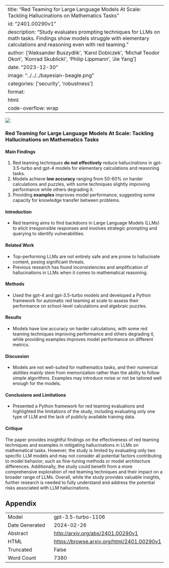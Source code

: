 
---
title: "Red Teaming for Large Language Models At Scale: Tackling Hallucinations on Mathematics Tasks"
id: "2401.00290v1"
description: "Study evaluates prompting techniques for LLMs on math tasks. Findings show models struggle with elementary calculations and reasoning even with red teaming."
author: ['Aleksander Buszydlik', 'Karol Dobiczek', 'Michał Teodor Okoń', 'Konrad Skublicki', 'Philip Lippmann', 'Jie Yang']
date: "2023-12-30"
image: "../../../bayesian-beagle.png"
categories: ['security', 'robustness']
format:
  html:
    code-overflow: wrap
---

![](../../../bayesian-beagle.png)

### Red Teaming for Large Language Models At Scale: Tackling Hallucinations on Mathematics Tasks

#### Main Findings
1. Red teaming techniques **do not effectively** reduce hallucinations in gpt-3.5-turbo and gpt-4 models for elementary calculations and reasoning tasks.
2. Models achieve **low accuracy** ranging from 50-60% on harder calculations and puzzles, with some techniques slightly improving performance while others degrading it.
3. Providing **examples** improves model performance, suggesting some capacity for knowledge transfer between problems.

#### Introduction
- Red teaming aims to find backdoors in Large Language Models (LLMs) to elicit irresponsible responses and involves strategic prompting and querying to identify vulnerabilities.

#### Related Work
- Top-performing LLMs are not entirely safe and are prone to hallucinate content, posing significant threats.
- Previous research has found inconsistencies and amplification of hallucinations in LLMs when it comes to mathematical reasoning.

#### Methods
- Used the gpt-4 and gpt-3.5-turbo models and developed a Python framework for automatic red teaming at scale to assess their performance on school-level calculations and algebraic puzzles.

#### Results
- Models have low accuracy on harder calculations, with some red teaming techniques improving performance and others degrading it, while providing examples improves model performance on different metrics.

#### Discussion
- Models are not well-suited for mathematics tasks, and their numerical abilities mainly stem from memorization rather than the ability to follow simple algorithms. Examples may introduce noise or not be tailored well enough for the models.

#### Conclusions and Limitations
- Presented a Python framework for red teaming evaluations and highlighted the limitations of the study, including evaluating only one type of LLM and the lack of publicly available training data.

#### Critique
The paper provides insightful findings on the effectiveness of red teaming techniques and examples in mitigating hallucinations in LLMs on mathematical tasks. However, the study is limited by evaluating only two specific LLM models and may not consider all potential factors contributing to model behavior, such as fine-tuning methods or model architecture differences. Additionally, the study could benefit from a more comprehensive exploration of red teaming techniques and their impact on a broader range of LLMs. Overall, while the study provides valuable insights, further research is needed to fully understand and address the potential risks associated with LLM hallucinations.

## Appendix

|          |          |
|----------|----------|
| Model     | gpt-3.5-turbo-1106       |
| Date Generated     | 2024-02-26       |
| Abstract | [http://arxiv.org/abs/2401.00290v1](http://arxiv.org/abs/2401.00290v1)        |
| HTML     | [https://browse.arxiv.org/html/2401.00290v1](https://browse.arxiv.org/html/2401.00290v1)       |
| Truncated       | False       |
| Word Count       | 7380       |